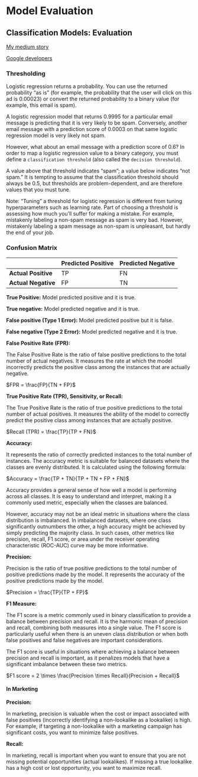 # Model Evaluation


## Classification Models: Evaluation

[My medium story](https://medium.com/@demrahayan/evaluating-binary-classification-models-with-pyspark-2afc5ac7937f)

[Google developers](https://developers.google.com/machine-learning/crash-course/classification/)

### Thresholding

Logistic regression returns a probability. You can use the returned probability "as is" (for example, the probability that the user will click on this ad is 0.00023) or convert the returned probability to a binary value (for example, this email is spam).

A logistic regression model that returns 0.9995 for a particular email message is predicting that it is very likely to be spam. Conversely, another email message with a prediction score of 0.0003 on that same logistic regression model is very likely not spam.

However, what about an email message with a prediction score of 0.6? In order to map a logistic regression value to a binary category, you must define a `classification threshold` (also called the `decision threshold`).

A value above that threshold indicates "spam"; a value below indicates "not spam." It is tempting to assume that the classification threshold should always be 0.5, but thresholds are problem-dependent, and are therefore values that you must tune.

Note: "Tuning" a threshold for logistic regression is different from tuning hyperparameters such as learning rate. Part of choosing a threshold is assessing how much you'll suffer for making a mistake. For example, mistakenly labeling a non-spam message as spam is very bad. However, mistakenly labeling a spam message as non-spam is unpleasant, but hardly the end of your job.

### Confusion Matrix

|                     | Predicted Positive | Predicted Negative |
|---------------------|--------------------|--------------------|
| **Actual Positive** | TP                 | FN                 |
| **Actual Negative** | FP                 | TN                 |

**True Positive:** Model predicted positive and it is true.

**True negative:** Model predicted negative and it is true.

**False positive (Type 1 Error):** Model predicted positive but it is false.

**False negative (Type 2 Error):** Model predicted negative and it is true.



**False Positive Rate (FPR):**

The False Positive Rate is the ratio of false positive predictions to the total number of actual negatives. It measures the rate at which the model incorrectly predicts the positive class among the instances that are actually negative.

$FPR = \frac{FP}{TN + FP}$


**True Positive Rate (TPR), Sensitivity, or Recall:**

The True Positive Rate is the ratio of true positive predictions to the total number of actual positives. It measures the ability of the model to correctly predict the positive class among instances that are actually positive.

$Recall (TPR) = \frac{TP}{TP + FN}$


**Accuracy:**

It represents the ratio of correctly predicted instances to the total number of instances. The accuracy metric is suitable for balanced datasets where the classes are evenly distributed. It is calculated using the following formula:

$Accuracy = \frac{TP + TN}{TP + TN + FP + FN}$

Accuracy provides a general sense of how well a model is performing across all classes. It is easy to understand and interpret, making it a commonly used metric, especially when the classes are balanced.

However, accuracy may not be an ideal metric in situations where the class distribution is imbalanced. In imbalanced datasets, where one class significantly outnumbers the other, a high accuracy might be achieved by simply predicting the majority class. In such cases, other metrics like precision, recall, F1 score, or area under the receiver operating characteristic (ROC-AUC) curve may be more informative.


**Precision:** 

Precision is the ratio of true positive predictions to the total number of positive predictions made by the model. It represents the accuracy of the positive predictions made by the model. 

$Precision = \frac{TP}{TP + FP}$


**F1 Measure:**

The F1 score is a metric commonly used in binary classification to provide a balance between precision and recall. It is the harmonic mean of precision and recall, combining both measures into a single value. The F1 score is particularly useful when there is an uneven class distribution or when both false positives and false negatives are important considerations.

The F1 score is useful in situations where achieving a balance between precision and recall is important, as it penalizes models that have a significant imbalance between these two metrics.

$F1 score = 2 \times \frac{Precision \times Recall}{Precision + Recall}$



#### In Marketing

**Precision:**

In marketing, precision is valuable when the cost or impact associated with false positives (incorrectly identifying a non-lookalike as a lookalike) is high. For example, if targeting a non-lookalike with a marketing campaign has significant costs, you want to minimize false positives.

**Recall:**

In marketing, recall is important when you want to ensure that you are not missing potential opportunities (actual lookalikes). If missing a true lookalike has a high cost or lost opportunity, you want to maximize recall.

